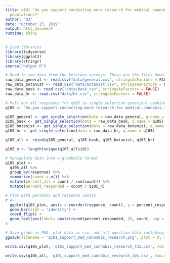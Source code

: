 ```yaml
---
title: q101 'Do you support conducting more research for medical cannabis in veteran
  populations?'
author: "DJ"
date: "October 25, 2019"
output: html_document
runtime: shiny
---
```


```r
# Load libraries
library(tidyverse)
library(ggplot2)
library(stringr)
source("helper.R")
```

```r
# Read in raw data from the Veterans surveys. These are the files downloaded from survey monkey saved as a .csv
raw_data_general <- read.csv("data/general.csv", stringsAsFactors = FALSE)
raw_data_botanist <- read.csv("data/botanist.csv", stringsAsFactors = FALSE)
raw_data_bask <- read.csv("data/bask.csv", stringsAsFactors = FALSE)
raw_data_hr <- read.csv("data/hr.csv", stringsAsFactors = FALSE)
```

```r
# Pull out all responses for q105 (a single selection question) combine, then determine 'question n'
q105 <- "Do.you.support.conducting.more.research.for.medical.cannabis.in.veteran.populations."

q105_general <- get_single_selection(data = raw_data_general, q.name = q105)
q105_bask <- get_single_selection(data = raw_data_bask, q.name = q105)
q105_botanist <- get_single_selection(data = raw_data_botanist, q.name = q105)
q105_hr <- get_single_selection(data = raw_data_hr, q.name = q105)

q105_all <- rbind(q105_general, q105_bask, q105_botanist, q105_hr)

q105_n <- length(unique(q105_all$id))
```


```r
# Manipulate data into a graphable format
q105_plot <- 
  q105_all %>%
  group_by(response) %>%
  summarize(count = n()) %>%
  mutate(percent_all = count / sum(count)) %>%
  mutate(percent_responded = count / q105_n)
```

```r
# Plot with percents and response counts
r <- 
  ggplot(q105_plot, aes(x = reorder(response, count), y = percent_responded)) +
  geom_bar(stat = 'identity') +
  coord_flip() +
  geom_text(aes(label= paste(round(percent_responded, 2), count, sep = "***")))
r
```

```r
# Save graph as PNG, plot data as csv, and all question data including response IDs as csv (save question n and N at end of plot file as "_x.x")
ggsave(filename = 'q101_support_med_cannabis_research.png', plot = r, device = 'png')

write.csv(q105_plot, 'q101_support_med_cannabis_research_431.csv', row.names = FALSE)

write.csv(q105_all, 'q101_support_med_cannabis_research_ids.csv', row.names = FALSE)
```